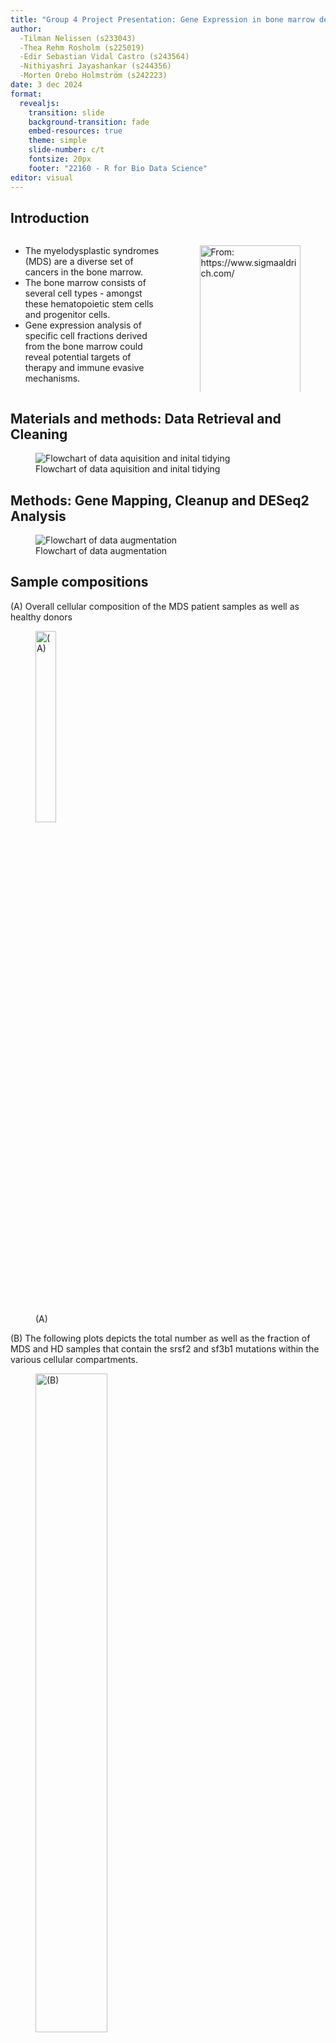 ```yaml
---
title: "Group 4 Project Presentation: Gene Expression in bone marrow derived cells in healthy donors and patients with myelodysplastic syndrome"
author:
  -Tilman Nelissen (s233043)  
  -Thea Rehm Rosholm (s225019)  
  -Edir Sebastian Vidal Castro (s243564)  
  -Nithiyashri Jayashankar (s244356)  
  -Morten Orebo Holmström (s242223)
date: 3 dec 2024
format: 
  revealjs:
    transition: slide
    background-transition: fade
    embed-resources: true
    theme: simple 
    slide-number: c/t
    fontsize: 20px
    footer: "22160 - R for Bio Data Science"
editor: visual
---
```


## Introduction {data-background="IMG_0825.JPG"}

::: columns
::: {.column width="50%"}
-   The myelodysplastic syndromes (MDS) are a diverse set of cancers in the bone marrow.
-   The bone marrow consists of several cell types - amongst these hematopoietic stem cells and progenitor cells.
-   Gene expression analysis of specific cell fractions derived from the bone marrow could reveal potential targets of therapy and immune evasive mechanisms.
:::

::: {.column width="50%"}
![From: https://www.sigmaaldrich.com/](../images/HD-clipboard.png){fig-align="center" width="100%"}
:::
:::

## Materials and methods: Data Retrieval and Cleaning

![Flowchart of data aquisition and inital tidying](../images/01_Data_loading.jpg){fig-align="center"}

## Methods: Gene Mapping, Cleanup and DESeq2 Analysis

![Flowchart of data augmentation](../images/02_Data_augmentation_03_join_fused.jpg){fig-align="center"}

## Sample compositions

\(A\) Overall cellular composition of the MDS patient samples as well as healthy donors

![(A)](../images/plot_cell_fraction_plot.png){fig-align="left" width="28%"}

\(B\) The following plots depicts the total number as well as the fraction of MDS and HD samples that contain the srsf2 and sf3b1 mutations within the various cellular compartments.

![(B)](../images/plot_mutations_across_samples.png){fig-align="left" width="52%"}


## Distribution of counts


::: columns
::: {.column width="50%"}
![Histogram non-normalized](../images/plot_histogram_plot_non_normalized.png){fig-align="center" width="120%"}
:::

::: {.column width="50%"}
![Histogram normalized](../images/plot_histogram_plot_normalized.png){fig-align="center" width="120%"}
:::

The histograms above illustrate gene counts from both MDS patients and healthy donors, displayed before and after normalization.

The impact of normalization appears subtle. However, it is noticeable that the overall gene counts in MDS patients are comparatively higher than those in healthy donors.
:::

## Clustering using PCA on all cells and on HSC

![](../images/pca_plots_combined.png){fig-align="center"}

## Clustering analysis using K-means (k = 4) compared to umap:
::: {.columns}

::: {.column width="50%"}

![](../images/plot_kmeans4_all_cells.png)
:::

::: {.column width="50%"}
![](../images/plot_umap.png)
:::

::::


## Differential gene expression: All samples and HSC

![](../images/plot_DGE_volcano.png){fig-align="center"}

## Differential gene expression across the different cell populations - MDS vs. HD

![](../images/plot_DGE_scatter.png){fig-align="center"}

## Conclusion and perspectives

-   Several genes are differentially expressed between healthy donors and patients with MDS in the four analyzed cell populations.

-   Single cell analysis (RNASeq or proteomics) would provide further detail.

-   Differences in expression between the *SF3B1*/*SRSF2* mutants and wild types?

-   More sample/clinical data on MDS samples would allow to analyze these more in deeply and gain more knowledge of differential gene expression between different classes of MDS.